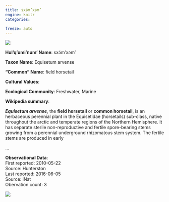 ```yaml
---
title: sxə́m’xəm’
engine: knitr
categories:

freeze: auto
---
```

![](https://static.inaturalist.org/photos/72881677/medium.jpg){fig-alt="sxə́m’xəm’ - field horsetail"}

**Hul'q'umi'num' Name**: sxə́m’xəm’

**Taxon Name**: Equisetum arvense

**"Common" Name**: field horsetail

**Cultural Values**:  

::: {layout-nrow=1 style="width:60%"}

:::

**Ecological Community**: Freshwater, Marine

**Wikipedia summary**:  
<p class="mw-empty-elt">

</p>
<p><i><b>Equisetum arvense</b></i>, the <b>field horsetail</b> or <b>common horsetail</b>, is an herbaceous perennial plant in the Equisetidae (horsetails) sub-class, native throughout the arctic and temperate regions of the Northern Hemisphere. It has separate sterile non-reproductive and fertile spore-bearing stems growing from a perennial underground rhizomatous stem system. The fertile stems are produced in early</p>...

**Observational Data**:   
First reported: 2010-05-22  
Source: Hunterston  
Last reported: 2016-06-05  
Source: iNat  
Obervation count: 3

![](community_dist.png)

